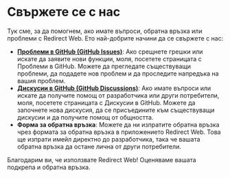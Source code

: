 # Свържете се с нас

Тук сме, за да помогнем, ако имате въпроси, обратна връзка или проблеми с Redirect Web. Ето най-добрите начини да се свържете с нас:

- **[Проблеми в GitHub (GitHub Issues)](https://github.com/mshibanami/RedirectWeb/issues)**: Ако срещнете грешки или искате да заявите нови функции, моля, посетете страницата с Проблеми в GitHub. Можете да прегледате съществуващи проблеми, да подадете нов проблем и да проследите напредъка на вашия проблем.
- **[Дискусии в GitHub (GitHub Discussions)](https://github.com/mshibanami/RedirectWeb/discussions)**: Ако имате въпроси или искате да получите помощ от разработчика или други потребители, моля, посетете страницата с Дискусии в GitHub. Можете да започнете нова дискусия, да се присъедините към съществуващи дискусии и да получите помощ от общността.
- **Форма за обратна връзка**: Можете да ни изпратите обратна връзка чрез формата за обратна връзка в приложението Redirect Web. Това ще изпрати имейл директно до разработчика, така че вашата обратна връзка да остане лична от други потребители.

Благодарим ви, че използвате Redirect Web! Оценяваме вашата подкрепа и обратна връзка.
